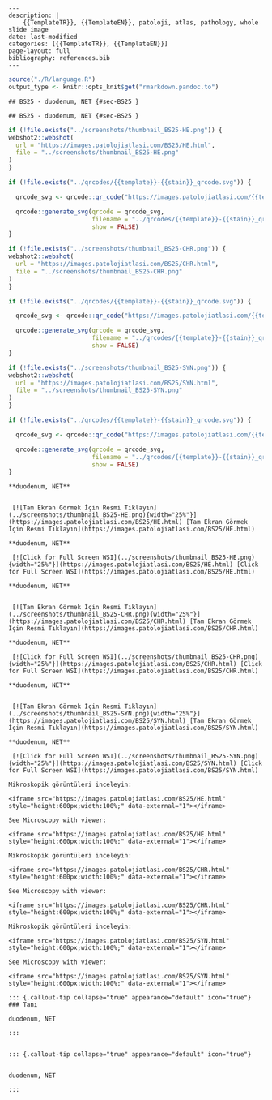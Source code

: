 

```comment
---
description: |
    {{TemplateTR}}, {{TemplateEN}}, patoloji, atlas, pathology, whole slide image
date: last-modified
categories: [{{TemplateTR}}, {{TemplateEN}}]
page-layout: full
bibliography: references.bib
---
```






```r
source("./R/language.R")
output_type <- knitr::opts_knit$get("rmarkdown.pandoc.to")
```


```asis
## BS25 - duodenum, NET {#sec-BS25 }
```


```asis
## BS25 - duodenum, NET {#sec-BS25 }
```






```r
if (!file.exists("../screenshots/thumbnail_BS25-HE.png")) {
webshot2::webshot(
  url = "https://images.patolojiatlasi.com/BS25/HE.html",
  file = "../screenshots/thumbnail_BS25-HE.png"
)
}
```




```r
if (!file.exists("../qrcodes/{{template}}-{{stain}}_qrcode.svg")) {

  qrcode_svg <- qrcode::qr_code("https://images.patolojiatlasi.com/{{template}}/{{stain}}.html")

  qrcode::generate_svg(qrcode = qrcode_svg,
                       filename = "../qrcodes/{{template}}-{{stain}}_qrcode.svg",
                       show = FALSE)
}
```





```r
if (!file.exists("../screenshots/thumbnail_BS25-CHR.png")) {
webshot2::webshot(
  url = "https://images.patolojiatlasi.com/BS25/CHR.html",
  file = "../screenshots/thumbnail_BS25-CHR.png"
)
}
```




```r
if (!file.exists("../qrcodes/{{template}}-{{stain}}_qrcode.svg")) {

  qrcode_svg <- qrcode::qr_code("https://images.patolojiatlasi.com/{{template}}/{{stain}}.html")

  qrcode::generate_svg(qrcode = qrcode_svg,
                       filename = "../qrcodes/{{template}}-{{stain}}_qrcode.svg",
                       show = FALSE)
}
```





```r
if (!file.exists("../screenshots/thumbnail_BS25-SYN.png")) {
webshot2::webshot(
  url = "https://images.patolojiatlasi.com/BS25/SYN.html",
  file = "../screenshots/thumbnail_BS25-SYN.png"
)
}
```




```r
if (!file.exists("../qrcodes/{{template}}-{{stain}}_qrcode.svg")) {

  qrcode_svg <- qrcode::qr_code("https://images.patolojiatlasi.com/{{template}}/{{stain}}.html")

  qrcode::generate_svg(qrcode = qrcode_svg,
                       filename = "../qrcodes/{{template}}-{{stain}}_qrcode.svg",
                       show = FALSE)
}
```




 















 






:::: {.content-hidden when-format="pdf"}





::::





:::: {.content-visible when-format="pdf"}






::::




:::: {.content-hidden when-format="pdf"}





::::





:::: {.content-visible when-format="pdf"}






::::














```asis

**duodenum, NET**


 [![Tam Ekran Görmek İçin Resmi Tıklayın](../screenshots/thumbnail_BS25-HE.png){width="25%"}](https://images.patolojiatlasi.com/BS25/HE.html) [Tam Ekran Görmek İçin Resmi Tıklayın](https://images.patolojiatlasi.com/BS25/HE.html)
```

```asis

**duodenum, NET**

 [![Click for Full Screen WSI](../screenshots/thumbnail_BS25-HE.png){width="25%"}](https://images.patolojiatlasi.com/BS25/HE.html) [Click for Full Screen WSI](https://images.patolojiatlasi.com/BS25/HE.html)

```











 






:::: {.content-hidden when-format="pdf"}





::::





:::: {.content-visible when-format="pdf"}






::::




:::: {.content-hidden when-format="pdf"}





::::





:::: {.content-visible when-format="pdf"}






::::














```asis

**duodenum, NET**


 [![Tam Ekran Görmek İçin Resmi Tıklayın](../screenshots/thumbnail_BS25-CHR.png){width="25%"}](https://images.patolojiatlasi.com/BS25/CHR.html) [Tam Ekran Görmek İçin Resmi Tıklayın](https://images.patolojiatlasi.com/BS25/CHR.html)
```

```asis

**duodenum, NET**

 [![Click for Full Screen WSI](../screenshots/thumbnail_BS25-CHR.png){width="25%"}](https://images.patolojiatlasi.com/BS25/CHR.html) [Click for Full Screen WSI](https://images.patolojiatlasi.com/BS25/CHR.html)

```











 






:::: {.content-hidden when-format="pdf"}





::::





:::: {.content-visible when-format="pdf"}






::::




:::: {.content-hidden when-format="pdf"}





::::





:::: {.content-visible when-format="pdf"}






::::














```asis

**duodenum, NET**


 [![Tam Ekran Görmek İçin Resmi Tıklayın](../screenshots/thumbnail_BS25-SYN.png){width="25%"}](https://images.patolojiatlasi.com/BS25/SYN.html) [Tam Ekran Görmek İçin Resmi Tıklayın](https://images.patolojiatlasi.com/BS25/SYN.html)
```

```asis

**duodenum, NET**

 [![Click for Full Screen WSI](../screenshots/thumbnail_BS25-SYN.png){width="25%"}](https://images.patolojiatlasi.com/BS25/SYN.html) [Click for Full Screen WSI](https://images.patolojiatlasi.com/BS25/SYN.html)

```









 






:::: {.content-hidden when-format="pdf"}





::::





:::: {.content-visible when-format="pdf"}






::::




:::: {.content-hidden when-format="pdf"}





::::





:::: {.content-visible when-format="pdf"}






::::
























```asis
Mikroskopik görüntüleri inceleyin:

<iframe src="https://images.patolojiatlasi.com/BS25/HE.html" style="height:600px;width:100%;" data-external="1"></iframe>

```





```asis

See Microscopy with viewer:

<iframe src="https://images.patolojiatlasi.com/BS25/HE.html" style="height:600px;width:100%;" data-external="1"></iframe>

```







```asis
Mikroskopik görüntüleri inceleyin:

<iframe src="https://images.patolojiatlasi.com/BS25/CHR.html" style="height:600px;width:100%;" data-external="1"></iframe>

```





```asis

See Microscopy with viewer:

<iframe src="https://images.patolojiatlasi.com/BS25/CHR.html" style="height:600px;width:100%;" data-external="1"></iframe>

```







```asis
Mikroskopik görüntüleri inceleyin:

<iframe src="https://images.patolojiatlasi.com/BS25/SYN.html" style="height:600px;width:100%;" data-external="1"></iframe>

```





```asis

See Microscopy with viewer:

<iframe src="https://images.patolojiatlasi.com/BS25/SYN.html" style="height:600px;width:100%;" data-external="1"></iframe>

```













 






:::: {.content-hidden when-format="pdf"}





::::





:::: {.content-visible when-format="pdf"}






::::




:::: {.content-hidden when-format="pdf"}





::::





:::: {.content-visible when-format="pdf"}






::::














```asis


::: {.callout-tip collapse="true" appearance="default" icon="true"}
### Tanı

duodenum, NET

:::


```


```asis


::: {.callout-tip collapse="true" appearance="default" icon="true"}


duodenum, NET

:::

```


















